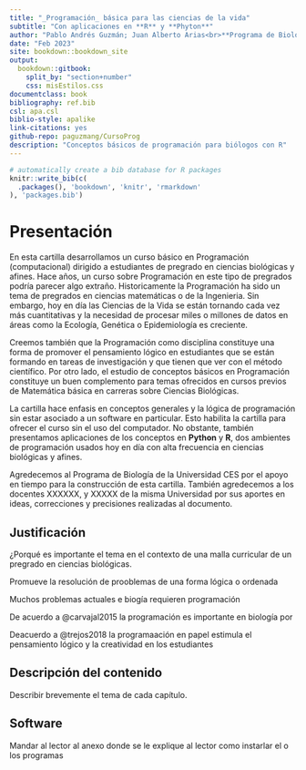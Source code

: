 ```yaml
--- 
title: "_Programación_ básica para las ciencias de la vida"
subtitle: "Con aplicaciones en **R** y **Phyton**"
author: "Pablo Andrés Guzmán; Juan Alberto Arias<br>**Programa de Biología - U.CES**"
date: "Feb 2023"
site: bookdown::bookdown_site
output: 
  bookdown::gitbook:
    split_by: "section+number"
    css: misEstilos.css
documentclass: book
bibliography: ref.bib
csl: apa.csl
biblio-style: apalike
link-citations: yes
github-repo: paguzmang/CursoProg
description: "Conceptos básicos de programación para biólogos con R"
---
```


```r
# automatically create a bib database for R packages
knitr::write_bib(c(
  .packages(), 'bookdown', 'knitr', 'rmarkdown'  
), 'packages.bib')
```

# Presentación {-}

En esta cartilla desarrollamos un curso básico en Programación (computacional) dirigido a estudiantes de pregrado en ciencias biológicas y afines. Hace años, un curso sobre Programación en este tipo de pregrados podría parecer algo extraño. Historicamente la Programación ha sido un tema de pregrados en ciencias matemáticas o de la Ingenieria.  Sin embargo, hoy en día las Ciencias de la Vida se están tornando cada vez más cuantitativas y la necesidad de procesar miles o millones de datos en áreas como la Ecología, Genética o Epidemiología es creciente. 

Creemos también que la Programación como disciplina constituye una forma de promover el pensamiento lógico en estudiantes que se están formando en tareas de investigación y que tienen que ver con el método científico. Por otro lado, el estudio de conceptos básicos en Programación constituye un buen complemento para temas ofrecidos en cursos previos de Matemática básica en carreras sobre Ciencias Biológicas. 

La cartilla hace enfasis en conceptos generales y la lógica de programación sin estar asociado a un software en particular. Esto habilita la cartilla para ofrecer el curso sin el uso del computador. No obstante, también presentamos aplicaciones de los conceptos en **Python** y **R**, dos ambientes de programación usados hoy en día con alta frecuencia en ciencias biológicas y afines.

Agredecemos al Programa de Biología de la Universidad CES por el apoyo en tiempo para la construcción de esta cartilla. También agredecemos a los docentes XXXXXX, y XXXXX de la misma Universidad por sus aportes en ideas, correcciones y precisiones realizadas al documento.


## Justificación

¿Porqué es importante el tema en el contexto de una malla curricular de un pregrado en ciencias biológicas.

Promueve la resolución de prooblemas de una forma lógica o ordenada

Muchos problemas actuales e biogía requieren programación

De acuerdo a @carvajal2015 la programación es importante en biología por

Deacuerdo a @trejos2018 la programaación en papel estimula el pensamiento lógico y la creatividad en los estudiantes


## Descripción del contenido

Describir brevemente el tema de cada capítulo.


## Software

Mandar al lector al anexo donde se le explique al lector como instarlar el o los programas




